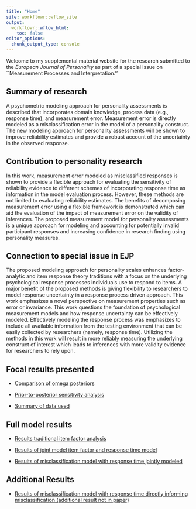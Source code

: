 ```yaml
---
title: "Home"
site: workflowr::wflow_site
output:
  workflowr::wflow_html:
    toc: false
editor_options:
  chunk_output_type: console
---
```


Welcome to my supplemental material website for the research submitted to the _European Journal of Personality_ as part of a special issue on ``Measurement Processes and Interpretation.''

## Summary of research

A psychometric modeling approach for personality assessments is described that
incorporates domain knowledge, process data (e.g., response time), and measurement error.
Measurement error is directly modeled as a misclassification error in the model of a
personality construct. The new modeling approach for personality assessments will be
shown to improve reliability estimates and provide a robust account of the uncertainty in
the observed response.

## Contribution to personality research

In this work, measurement error modeled as misclassified responses is shown to provide a flexible approach for evaluating the sensitivity of reliability evidence to different schemes of incorporating response time as information in the model evaluation process.
However, these methods are not limited to evaluating reliability estimates. 
The benefits of decomposing measurement error using a flexible framework is demonstrated which can aid the evaluation of the impact of measurement error on the validity of inferences. 
The proposed measurement model for personality assessments is a unique approach for modeling and accounting for potentially invalid participant responses and increasing confidence in research finding using personality measures.

## Connection to special issue in EJP

The proposed modeling approach for personality scales enhances factor-analytic and item response theory traditions with a focus on the underlying psychological response processes individuals use to respond to items. 
A major benefit of the proposed methods is giving flexibility to researchers to model response uncertainty in a response process driven approach. 
This work emphasizes a novel perspective on measurement properties such as error or invariance. 
This work questions the foundation of psychological measurement models and how response uncertainty can be effectively modeled. Effectively modeling the response process was emphasizes to include all available information from the testing environment that can be easily collected by researchers (namely, response time). 
Utilizing the methods in this work will result in more reliably measuring the underlying construct of interest which leads to inferences with more validity evidence for researchers to rely upon.

## Focal results presented

* [Comparison of omega posteriors](model_comparison.html)

* [Prior-to-posterior sensitivity analysis](sensitivity_analysis.html)

* [Summary of data used](data_summary.html)

## Full model results

* [Results traditional item factor analysis](model1_results.html)

* [Results of joint model item factor and response time model](model2_results.html)

* [Results of misclassification model with response time jointly modeled](model4_results.html)

## Additional Results

* [Results of misclassification model with response time directly informing misclassification (additional result not in paper)](model3_results.html)


